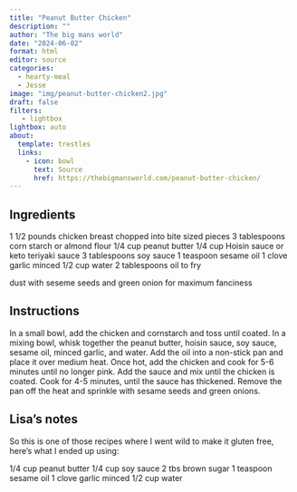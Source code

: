 ```yaml
---
title: "Peanut Butter Chicken"
description: ""
author: "The big mans world"
date: "2024-06-02"
format: html
editor: source
categories:
  - hearty-meal
  - Jesse
image: "img/peanut-butter-chicken2.jpg"
draft: false
filters:
   - lightbox
lightbox: auto
about:
  template: trestles
  links:
    - icon: bowl
      text: Source
      href: https://thebigmansworld.com/peanut-butter-chicken/
---
```


## Ingredients

1 1/2 pounds chicken breast chopped into bite sized pieces
3 tablespoons corn starch or almond flour
1/4 cup peanut butter
1/4 cup Hoisin sauce or keto teriyaki sauce
3 tablespoons soy sauce
1 teaspoon sesame oil
1 clove garlic minced
1/2 cup water
2 tablespoons oil to fry

dust with seseme seeds and green onion for maximum fanciness

## Instructions

In a small bowl, add the chicken and cornstarch and toss until coated. 
In a mixing bowl, whisk together the peanut butter, hoisin sauce, soy sauce, sesame oil, minced garlic, and water. 
Add the oil into a non-stick pan and place it over medium heat. Once hot, add the chicken and cook for 5-6 minutes until no longer pink.
Add the sauce and mix until the chicken is coated. Cook for 4-5 minutes, until the sauce has thickened.
Remove the pan off the heat and sprinkle with sesame seeds and green onions.

## Lisa's notes

So this is one of those recipes where I went wild to make it gluten free, here's what I ended up using: 

1/4 cup peanut butter
1/4 cup soy sauce
2 tbs brown sugar
1 teaspoon sesame oil
1 clove garlic minced
1/2 cup water
